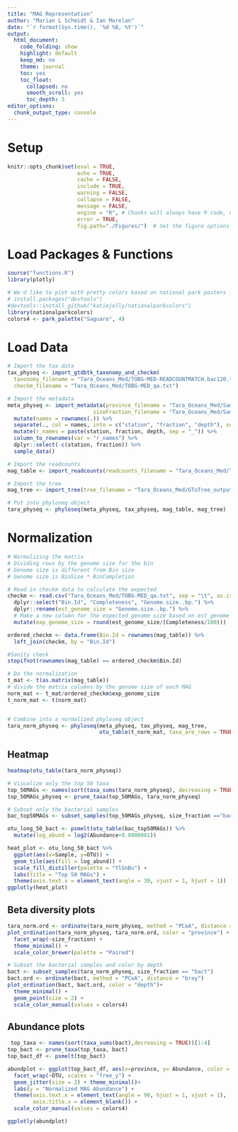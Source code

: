 ```yaml
---
title: "MAG Representation"
author: "Marian L Schmidt & Ian Morelan"
date: "`r format(Sys.time(), '%d %B, %Y')`"
output:
  html_document:
    code_folding: show
    highlight: default
    keep_md: no
    theme: journal
    toc: yes
    toc_float:
      collapsed: no
      smooth_scroll: yes
      toc_depth: 3
editor_options: 
  chunk_output_type: console
---
```


# Setup 
```r
knitr::opts_chunk$set(eval = TRUE, 
                      echo = TRUE, 
                      cache = FALSE,
                      include = TRUE,
                      warning = FALSE,
                      collapse = FALSE,
                      message = FALSE,
                      engine = "R", # Chunks will always have R code, unless noted
                      error = TRUE,
                      fig.path="./Figures/")  # Set the figure options
```



# Load Packages & Functions
```r
source("functions.R")
library(plotly)

# We'd like to plot with pretty colors based on national park posters :)
# install.packages("devtools")
#devtools::install_github("katiejolly/nationalparkcolors")
library(nationalparkcolors)
colors4 <- park_palette("Saguaro", 4)
```



# Load Data

```r
# Import the tax data
tax_physeq <- import_gtdbtk_taxonomy_and_checkm(
  taxonomy_filename = "Tara_Oceans_Med/TOBG-MED-READCOUNTMATCH.bac120.tsv",
  checkm_filename = "Tara_Oceans_Med/TOBG-MED_qa.txt")

# Import the metadata
meta_physeq <- import_metadata(province_filename = "Tara_Oceans_Med/Sample-Province.tsv", 
                           sizeFraction_filename = "Tara_Oceans_Med/Sample-SizeFraction.tsv") %>%
  mutate(names = rownames(.)) %>%
  separate(., col = names, into = c("station", "fraction", "depth"), sep = "_") %>%
  mutate(r_names = paste(station, fraction, depth, sep = "_")) %>%
  column_to_rownames(var = "r_names") %>%
  dplyr::select(-c(station, fraction)) %>% 
  sample_data()

# Import the readcounts
mag_table <- import_readcounts(readcounts_filename = "Tara_Oceans_Med/TOBG-MED-TOTAL.readcounts")

# Import the tree
mag_tree <- import_tree(tree_filename = "Tara_Oceans_Med/GToTree_output.newick")

# Put into phyloseq object 
tara_physeq <- phyloseq(meta_physeq, tax_physeq, mag_table, mag_tree)
```

# Normalization
```r
# Normalizing the matrix 
# Dividing rows by the genome size for the bin
# Genome size is different from Bin size
# Genome size is BinSize * BinCompletion

# Read in checkm data to calculate the expected 
checkm <- read.csv("Tara_Oceans_Med/TOBG-MED_qa.txt", sep = "\t", as.is = TRUE) %>%
  dplyr::select("Bin.Id", "Completeness", "Genome.size..bp.") %>%
  dplyr::rename(est_genome_size = "Genome.size..bp.") %>%
  # Make a new column for the expected genome size based on est_genome_size * completeness
  mutate(exp_genome_size = round(est_genome_size/(Completeness/100)))

ordered_checkm <- data.frame(Bin.Id = rownames(mag_table)) %>%
  left_join(checkm, by = "Bin.Id")

#Sanity check 
stopifnot(rownames(mag_table) == ordered_checkm$Bin.Id)

# Do the normalization
t_mat <- t(as.matrix(mag_table))
# divide the matrix columns by the genome size of each MAG
norm_mat <- t_mat/ordered_checkm$exp_genome_size
t_norm_mat <- t(norm_mat)


# Combine into a normalized phyloseq object
tara_norm_physeq <- phyloseq(meta_physeq, tax_physeq, mag_tree, 
                             otu_table(t_norm_mat, taxa_are_rows = TRUE))
```


## Heatmap

```r
heatmap(otu_table(tara_norm_physeq))

# Visualize only the top 50 taxa
top_50MAGs <- names(sort(taxa_sums(tara_norm_physeq), decreasing = TRUE))[1:50]
top_50MAGs_physeq <- prune_taxa(top_50MAGs, tara_norm_physeq)

# Subset only the bacterial samples
bac_top50MAGs <- subset_samples(top_50MAGs_physeq, size_fraction =="bact")

otu_long_50_bact <- psmelt(otu_table(bac_top50MAGs)) %>%
  mutate(log_abund = log2(Abundance+0.0000001))

heat_plot <- otu_long_50_bact %>%
  ggplot(aes(x=Sample, y=OTU)) +
  geom_tile(aes(fill = log_abund)) +
  scale_fill_distiller(palette = "YlGnBu") +
  labs(title = "Top 50 MAGs") +
  theme(axis.text.x = element_text(angle = 30, vjust = 1, hjust = 1))
ggplotly(heat_plot)
```

## Beta diversity plots
```r
tara_norm.ord <- ordinate(tara_norm_physeq, method = "PCoA", distance = "bray")
plot_ordination(tara_norm_physeq, tara_norm.ord, color = "province") +
  facet_wrap(~size_fraction) +
  theme_minimal() +
  scale_color_brewer(palette = "Paired")

# Subset the bacterial samples and color by depth 
bact <- subset_samples(tara_norm_physeq, size_fraction == "bact")
bact.ord <- ordinate(bact, method = "PCoA", distance = "bray")
plot_ordination(bact, bact.ord, color = "depth")+
  theme_minimal() + 
  geom_point(size = 2) + 
  scale_color_manual(values = colors4)

```

## Abundance plots
```r
 top_taxa <- names(sort(taxa_sums(bact),decreasing = TRUE))[1:4]
top_bact <- prune_taxa(top_taxa, bact)
top_bact_df <- psmelt(top_bact)

abundplot <- ggplot(top_bact_df, aes(x=province, y= Abundance, color = depth))+
  facet_wrap(~OTU, scales = "free_y") + 
  geom_jitter(size = 2) + theme_minimal()+ 
  labs(y = "Normalized MAG Abundance") + 
  theme(axis.text.x = element_text(angle = 90, hjust = 1, vjust = 1),
        axis.title.x = element_blank()) +
  scale_color_manual(values = colors4)

ggplotly(abundplot)

```